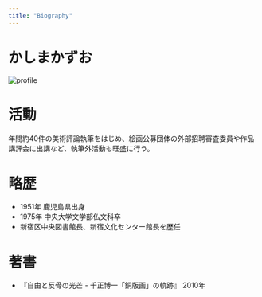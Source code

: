 ```yaml
---
title: "Biography"
---
```


# かしまかずお

![profile](/assets/blog/profile/icon.jpg)

# 活動

年間約40件の美術評論執筆をはじめ、絵画公募団体の外部招聘審査委員や作品講評会に出講など、執筆外活動も旺盛に行う。

# 略歴

- 1951年 鹿児島県出身
- 1975年 中央大学文学部仏文科卒
- 新宿区中央図書館長、新宿文化センター館長を歴任

# 著書

- 『自由と反骨の光芒 - 千正博一「銅版画」の軌跡』 2010年


